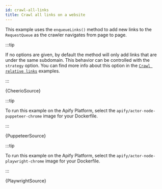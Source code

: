 ```yaml
---
id: crawl-all-links
title: Crawl all links on a website
---
```




This example uses the `enqueueLinks()` method to add new links to the `RequestQueue`
as the crawler navigates from page to page.

:::tip

If no options are given, by default the method will only add links that are under the same subdomain. This behavior can be controlled with the <ApiLink to="core/interface/EnqueueLinksOptions#strategy">`strategy`</ApiLink>
option. You can find more info about this option in the [`Crawl relative links`](./crawl-relative-links) examples.

:::

<Tabs groupId="crawler-type">

<TabItem value="cheerio_crawler" label="Cheerio Crawler" default>

<RunnableCodeBlock className="language-js" type="cheerio">
    {CheerioSource}
</RunnableCodeBlock>

</TabItem>

<TabItem value="puppeteer_crawler" label="Puppeteer Crawler">

:::tip

To run this example on the Apify Platform, select the `apify/actor-node-puppeteer-chrome` image for your Dockerfile.

:::

<RunnableCodeBlock className="language-js" type="puppeteer">
    {PuppeteerSource}
</RunnableCodeBlock>

</TabItem>

<TabItem value="playwright_crawler" label="Playwright Crawler">

:::tip

To run this example on the Apify Platform, select the `apify/actor-node-playwright-chrome` image for your Dockerfile.

:::

<RunnableCodeBlock className="language-js" type="playwright">
    {PlaywrightSource}
</RunnableCodeBlock>

</TabItem>

</Tabs>
